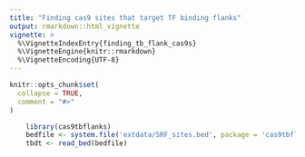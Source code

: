 ```yaml
---
title: "Finding cas9 sites that target TF binding flanks"
output: rmarkdown::html_vignette
vignette: >
  %\VignetteIndexEntry{finding_tb_flank_cas9s}
  %\VignetteEngine{knitr::rmarkdown}
  %\VignetteEncoding{UTF-8}
---
```


```r
knitr::opts_chunk$set(
  collapse = TRUE,
  comment = "#>"
)
```

```r
    library(cas9tbflanks)
    bedfile <- system.file('extdata/SRF_sites.bed', package = 'cas9tbflanks')
    tbdt <- read_bed(bedfile)

```



